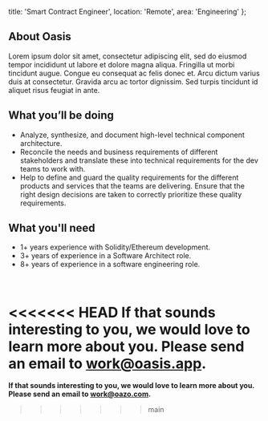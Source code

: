   title: 'Smart Contract Engineer',
  location: 'Remote',
  area: 'Engineering'
};

## About Oasis
Lorem ipsum dolor sit amet, consectetur adipiscing elit, sed do eiusmod tempor incididunt ut labore et dolore magna aliqua. Fringilla ut morbi tincidunt augue. Congue eu consequat ac felis donec et. Arcu dictum varius duis at consectetur. Gravida arcu ac tortor dignissim. Sed turpis tincidunt id aliquet risus feugiat in ante.

## What you’ll be doing
- Analyze, synthesize, and document high-level technical component architecture.
- Reconcile the needs and business requirements of different stakeholders and translate these into technical requirements for the dev teams to work with.
- Help to define and guard the quality requirements for the different products and services that the teams are delivering. Ensure that the right design decisions are taken to correctly prioritize these quality requirements.

## What you'll need
- 1+ years experience with Solidity/Ethereum development.
- 3+ years of experience in a Software Architect role.
- 8+ years of experience in a software engineering role.

<br/>

<<<<<<< HEAD
**If that sounds interesting to you, we would love to learn more about you. Please send an email to [work@oasis.app](mailto:work@oasis.app).**
=======
**If that sounds interesting to you, we would love to learn more about you. Please send an email to [work@oazo.com](mailto:work@oazo.com).**
>>>>>>> main
